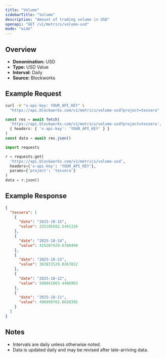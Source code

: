 ```yaml
---
title: "Volume"
sidebarTitle: "Volume"
description: "Amount of trading volume in USD"
openapi: "GET /v1/metrics/volume-usd"
mode: "wide"
---
```


## Overview

- **Denomination:** USD
- **Type:** USD Value
- **Interval:** Daily
- **Source:** Blockworks

## Example Request

<CodeGroup>

```bash cURL
curl -H "x-api-key: YOUR_API_KEY" \
  "https://api.blockworks.com/v1/metrics/volume-usd?project=tessera"
```

```typescript TypeScript
const res = await fetch(
  'https://api.blockworks.com/v1/metrics/volume-usd?project=tessera',
  { headers: { 'x-api-key': 'YOUR_API_KEY' } }
)
const data = await res.json()
```

```python Python
import requests

r = requests.get(
  'https://api.blockworks.com/v1/metrics/volume-usd',
  headers={'x-api-key': 'YOUR_API_KEY'},
  params={'project': 'tessera'}
)
data = r.json()
```

</CodeGroup>

## Example Response

```json
{
  "tessera": [
    {
      "date": "2025-10-15",
      "value": 225105582.5491326
    },
    {
      "date": "2025-10-14",
      "value": 416307429.6780498
    },
    {
      "date": "2025-10-13",
      "value": 383872529.0267012
    },
    {
      "date": "2025-10-12",
      "value": 588841863.4486903
    },
    {
      "date": "2025-10-11",
      "value": 496699762.0620395
    }
  ]
}
```

## Notes
- Intervals are daily unless otherwise noted.
- Data is updated daily and may be revised after late-arriving data.